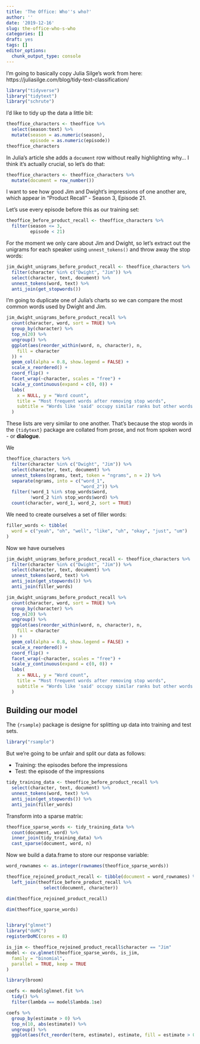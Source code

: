 ```yaml
---
title: 'The Office: Who''s who?'
author: ''
date: '2019-12-16'
slug: the-office-who-s-who
categories: []
draft: yes
tags: []
editor_options: 
  chunk_output_type: console
---
```


I'm going to basically copy Julia Silge's work from here: https://juliasilge.com/blog/tidy-text-classification/

```r
library("tidyverse")
library("tidytext")
library("schrute")
```

I'd like to tidy up the data a little bit:

```r
theoffice_characters <- theoffice %>%
  select(season:text) %>%
  mutate(season = as.numeric(season),
         episode = as.numeric(episode))
theoffice_characters
```

In Julia's article she adds a `document` row without really highlighting why... I think it's actually crucial, so let's do that:

```r
theoffice_characters <- theoffice_characters %>%
  mutate(document = row_number())
```


I want to see how good Jim and Dwight's impressions of one another are, which appear in "Product Recall" - Season 3, Episode 21. 

Let's use every episode before this as our training set:

```r
theoffice_before_product_recall <- theoffice_characters %>%
  filter(season <= 3,
         episode < 21)
```

For the moment we only care about Jim and Dwight, so let's extract out the unigrams for each speaker using `unnest_tokens()` and throw away the stop words:

```r
jim_dwight_unigrams_before_product_recall <- theoffice_characters %>%
  filter(character %in% c("Dwight", "Jim")) %>%
  select(character, text, document) %>%
  unnest_tokens(word, text) %>%
  anti_join(get_stopwords())
```

I'm going to duplicate one of Julia's charts so we can compare the most common words used by Dwight and Jim.

```r
jim_dwight_unigrams_before_product_recall %>%
  count(character, word, sort = TRUE) %>%
  group_by(character) %>%
  top_n(20) %>%
  ungroup() %>%
  ggplot(aes(reorder_within(word, n, character), n,
    fill = character
  )) +
  geom_col(alpha = 0.8, show.legend = FALSE) +
  scale_x_reordered() +
  coord_flip() +
  facet_wrap(~character, scales = "free") +
  scale_y_continuous(expand = c(0, 0)) +
  labs(
    x = NULL, y = "Word count",
    title = "Most frequent words after removing stop words",
    subtitle = "Words like 'said' occupy similar ranks but other words are quite different"
  )
```

These lists are very similar to one another. That's because the stop words in the `{tidytext}` package are collated from prose, and not from spoken word - or **dialogue**.

We 

```r
theoffice_characters %>%
  filter(character %in% c("Dwight", "Jim")) %>%
  select(character, text, document) %>%
  unnest_tokens(ngrams, text, token = "ngrams", n = 2) %>%
  separate(ngrams, into = c("word_1",
                            "word_2")) %>%
  filter(!word_1 %in% stop_words$word,
         !word_2 %in% stop_words$word) %>%
  count(character, word_1, word_2, sort = TRUE)
```

We need to create ourselves a set of filler words:

```r
filler_words <- tibble(
  word = c("yeah", "oh", "well", "like", "uh", "okay", "just", "um")
)
```

Now we have ourselves 

```r
jim_dwight_unigrams_before_product_recall <- theoffice_characters %>%
  filter(character %in% c("Dwight", "Jim")) %>%
  select(character, text, document) %>%
  unnest_tokens(word, text) %>%
  anti_join(get_stopwords()) %>%
  anti_join(filler_words)

jim_dwight_unigrams_before_product_recall %>%
  count(character, word, sort = TRUE) %>%
  group_by(character) %>%
  top_n(20) %>%
  ungroup() %>%
  ggplot(aes(reorder_within(word, n, character), n,
    fill = character
  )) +
  geom_col(alpha = 0.8, show.legend = FALSE) +
  scale_x_reordered() +
  coord_flip() +
  facet_wrap(~character, scales = "free") +
  scale_y_continuous(expand = c(0, 0)) +
  labs(
    x = NULL, y = "Word count",
    title = "Most frequent words after removing stop words",
    subtitle = "Words like 'said' occupy similar ranks but other words are quite different"
  )

```

## Building our model

The `{rsample}` package is designe for splitting up data into training and test sets.

```r
library("rsample")
```

But we're going to be unfair and split our data as follows:

- Training: the episodes before the impressions
- Test: the episode of the impressions

```r
tidy_training_data <- theoffice_before_product_recall %>%
  select(character, text, document) %>%
  unnest_tokens(word, text) %>%
  anti_join(get_stopwords()) %>%
  anti_join(filler_words)
```

Transform into a sparse matrix:

```r
theoffice_sparse_words <- tidy_training_data %>%
  count(document, word) %>%
  inner_join(tidy_training_data) %>%
  cast_sparse(document, word, n)
```



Now we build a data.frame to store our response variable:

```r
word_rownames <- as.integer(rownames(theoffice_sparse_words))

theoffice_rejoined_product_recall <- tibble(document = word_rownames) %>%
  left_join(theoffice_before_product_recall %>%
              select(document, character))

```

```r
dim(theoffice_rejoined_product_recall)

dim(theoffice_sparse_words)



```


```r
library("glmnet")
library("doMC")
registerDoMC(cores = 8)

is_jim <- theoffice_rejoined_product_recall$character == "Jim"
model <- cv.glmnet(theoffice_sparse_words, is_jim,
  family = "binomial",
  parallel = TRUE, keep = TRUE
)
```

```r
library(broom)

coefs <- model$glmnet.fit %>%
  tidy() %>%
  filter(lambda == model$lambda.1se)
```


```r
coefs %>%
  group_by(estimate > 0) %>%
  top_n(10, abs(estimate)) %>%
  ungroup() %>%
  ggplot(aes(fct_reorder(term, estimate), estimate, fill = estimate > 0)) 
```










